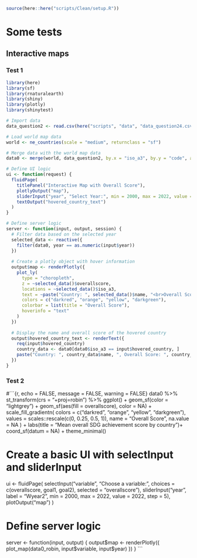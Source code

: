 ```r
source(here::here("scripts/Clean/setup.R"))
```

# Some tests

## Interactive maps

### Test 1

```r
library(here)
library(sf)
library(rnaturalearth)
library(shiny)
library(plotly)
library(shinytest)

# Import data
data_question2 <- read.csv(here("scripts", "data", "data_question24.csv"), sep=",")

# Load world map data
world <- ne_countries(scale = "medium", returnclass = "sf")

# Merge data with the world map data
data0 <- merge(world, data_question2, by.x = "iso_a3", by.y = "code", all.x = TRUE)

# Define UI logic
ui <- function(request) {
  fluidPage(
    titlePanel("Interactive Map with Overall Score"),
    plotlyOutput("map"),
    sliderInput("year", "Select Year:", min = 2000, max = 2022, value = 2022, step = 1, width = "100%"),
    textOutput("hovered_country_text")
  )
}

# Define server logic
server <- function(input, output, session) {
  # Filter data based on the selected year
  selected_data <- reactive({
    filter(data0, year == as.numeric(input$year))
  })
  
  # Create a plotly object with hover information
  output$map <- renderPlotly({
    plot_ly(
      type = "choropleth",
      z = ~selected_data()$overallscore,
      locations = ~selected_data()$iso_a3,
      text = ~paste("Country: ", selected_data()$name, "<br>Overall Score: ", selected_data()$overallscore),
      colors = c("darkred", "orange", "yellow", "darkgreen"),
      colorbar = list(title = "Overall Score"),
      hoverinfo = "text"
    )
  })
  
  # Display the name and overall score of the hovered country
  output$hovered_country_text <- renderText({
    req(input$hovered_country)
    country_data <- data0[data0$iso_a3 == input$hovered_country, ]
    paste("Country: ", country_data$name, ", Overall Score: ", country_data$overallscore)
  })
}
```

### Test 2

#```{r, echo = FALSE, message = FALSE, warning = FALSE}
data0 %>%
  st_transform(crs = "+proj=robin") %>%
  ggplot() +
  geom_sf(color = "lightgrey") +
  geom_sf(aes(fill = overallscore), color = NA) +
  scale_fill_gradientn(
    colors = c("darkred", "orange", "yellow", "darkgreen"),
    values = scales::rescale(c(0, 0.25, 0.5, 1)),
    name = "Overall Score",
    na.value = NA
  ) +
  labs(title = "Mean overall SDG achievement score by country")+
  coord_sf(datum = NA) +
  theme_minimal()

# Create a basic UI with selectInput and sliderInput
ui <- fluidPage(
  selectInput("variable", "Choose a variable:", choices = c(overallscore, goal1, goal2), selected = "overallscore"),
  sliderInput("year", label = "Wyear2",
              min = 2000, max = 2022, value = 2022, step = 5),
  plotOutput("map")
)

# Define server logic
server <- function(input, output) {
  output$map <- renderPlotly({
    plot_map(data0_robin, input$variable, input$year)
  })
}
``` 
